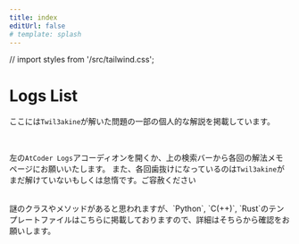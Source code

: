 ```yaml
---
title: index
editUrl: false
# template: splash
---
```


// import styles from '/src/tailwind.css';

# Logs List

ここには`Twil3akine`が解いた問題の一部の個人的な解説を掲載しています。

<br />

左の`AtCoder Logs`アコーディオンを開くか、上の検索バーから各回の解法メモページにお願いいたします。
また、各回歯抜けになっているのは`Twil3akine`がまだ解けていないもしくは怠惰です。ご容赦ください

<br />

<Aside type='caution'>
    謎のクラスやメソッドがあると思われますが、`Python`, `C(++)`, `Rust`のテンプレートファイルはこちらに掲載しておりますので、詳細はそちらから確認をお願いします。
</Aside>

<LinkCard
    title="AtCoder-Template"
    href="https://github.com/twil3akine/AtCoder-Template"
    description="This is my settings file for `AtCoder`, used 'Python'"
/>

<FileList />